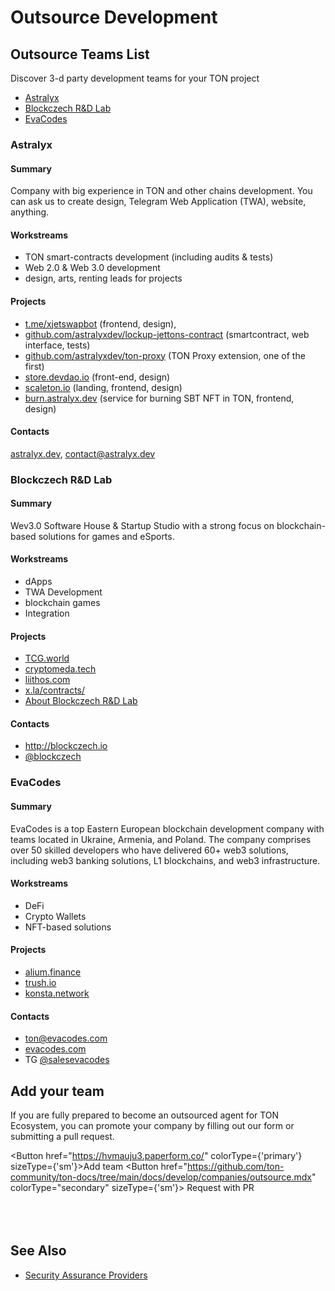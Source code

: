 
# Outsource Development

## Outsource Teams List

Discover 3-d party development teams for your TON project

* [Astralyx](#astralyx)
* [Blockczech R&D Lab](#blockczech-rd-lab)
* [EvaCodes](#evacodes)


### Astralyx

#### Summary 
Company with big experience in TON and other chains development. You can ask us to create design, Telegram Web Application (TWA), website, anything. 

#### Workstreams
- TON smart-contracts development (including audits & tests)
- Web 2.0 & Web 3.0 development
- design, arts, renting leads for projects

#### Projects
- [t.me/xjetswapbot](http://t.me/xjetswapbot) (frontend, design),
- [github.com/astralyxdev/lockup-jettons-contract](http://github.com/astralyxdev/lockup-jettons-contract) (smartcontract, web interface, tests)
- [github.com/astralyxdev/ton-proxy](http://github.com/astralyxdev/ton-proxy) (TON Proxy extension, one of the first)
- [store.devdao.io](http://store.devdao.io) (front-end, design)
- [scaleton.io](http://scaleton.io) (landing, frontend, design)
- [burn.astralyx.dev](http://burn.astralyx.dev) (service for burning SBT NFT in TON, frontend, design)

#### Contacts

[astralyx.dev](http://astralyx.dev), contact@astralyx.dev

### Blockczech R&D Lab

#### Summary
Wev3.0 Software House & Startup Studio with a strong focus on blockchain-based solutions for games and eSports.

#### Workstreams
- dApps 
- TWA Development
- blockchain games
- Integration

#### Projects
- [TCG.world](http://TCG.world) 
- [cryptomeda.tech ](http://cryptomeda.tech)
- [liithos.com](http://liithos.com) 
- [x.la/contracts/](http://x.la/contracts/)
- [About Blockczech R&D Lab](https://docs.google.com/presentation/d/1htMH1ihm31wQSn08ZziFfK6NpbPSHA3M/edit?usp=sharing&ouid=105247529013711719883&rtpof=true&sd=true)

#### Contacts
- http://blockczech.io
- [@blockczech](https://t.me/blockczech)

### EvaCodes

#### Summary
EvaCodes is a top Eastern European blockchain development company with teams located in Ukraine, Armenia, and Poland. The company comprises over 50 skilled developers who have delivered 60+ web3 solutions, including web3 banking solutions, L1 blockchains, and web3 infrastructure.

#### Workstreams
- DeFi
- Crypto Wallets
- NFT-based solutions

#### Projects
- [alium.finance](https://alium.finance/)
- [trush.io ](https://trush.io/)
- [konsta.network](https://konsta.network/)

#### Contacts
- ton@evacodes.com
- [evacodes.com](https://evacodes.com/)
- TG [@salesevacodes](https://t.me/salesevacodes)

## Add your team

If you are fully prepared to become an outsourced agent for TON Ecosystem, you can promote your company by filling out our form or submitting a pull request.

<Button href="https://hvmauju3.paperform.co/" colorType={'primary'} sizeType={'sm'}>Add team</Button>
<Button href="https://github.com/ton-community/ton-docs/tree/main/docs/develop/companies/outsource.mdx"
        colorType="secondary" sizeType={'sm'}>
  Request with PR
</Button>
<br></br><br></br>



## See Also
* [Security Assurance Providers](/develop/companies/auditors)